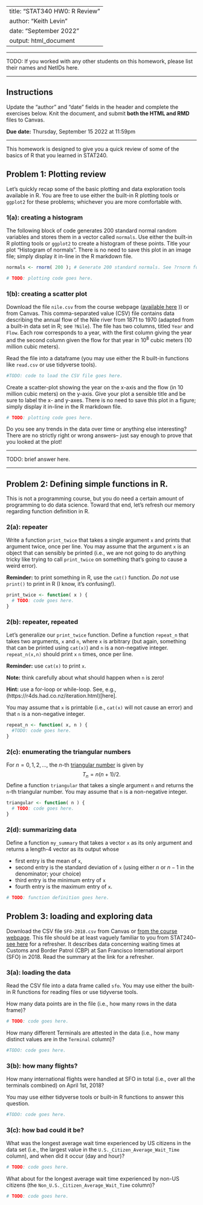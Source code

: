 
---
title: "STAT340 HW0: R Review"
author: "Keith Levin"
date: "September 2022"
output: html_document
---

***

TODO: If you worked with any other students on this homework, please list their names and NetIDs here.

***

## Instructions

Update the "author" and "date" fields in the header and
complete the exercises below.
Knit the document, and submit **both the HTML and RMD** files to Canvas.

__Due date:__ Thursday, September 15 2022 at 11:59pm

---

This homework is designed to give you a quick review of some of the basics of R that you learned in STAT240.

## Problem 1: Plotting review

Let's quickly recap some of the basic plotting and data exploration tools available in R.
You are free to use either the built-in R plotting tools or `ggplot2` for these problems; whichever you are more comfortable with.

### 1(a): creating a histogram

The following block of code generates 200 standard normal random variables and stores them in a vector called `normals`.
Use either the built-in R plotting tools or `ggplot2` to create a histogram of these points.
Title your plot "Histogram of normals".
There is no need to save this plot in an image file; simply display it in-line in the R markdown file.

```R
normals <- rnorm( 200 ); # Generate 200 standard normals. See ?rnorm for details

# TODO: plotting code goes here.
```

### 1(b): creating a scatter plot

Download the file `nile.csv` from the course webpage ([available here](https://pages.stat.wisc.edu/~kdlevin/teaching/Fall2022/STAT340/hw/hw00/nile.csv)
)) or from Canvas.
This comma-separated value (CSV) file contains data describing the annual flow of the Nile river from 1871 to 1970 (adapted from a built-in data set in R; see `?Nile`).
The file has two columns, titled `Year` and `Flow`.
Each row corresponds to a year, with the first column giving the year and the second column given the flow for that year in $10^8$ cubic meters (10 million cubic meters).

Read the file into a dataframe (you may use either the R built-in functions like `read.csv` or use tidyverse tools).

```R

#TODO: code to load the CSV file goes here.

```

Create a scatter-plot showing the year on the x-axis and the flow (in 10 million cubic meters) on the y-axis.
Give your plot a sensible title and be sure to label the x- and y-axes.
There is no need to save this plot in a figure; simply display it in-line in the R markdown file.

```r

# TODO: plotting code goes here.

```

Do you see any trends in the data over time or anything else interesting?
There are no strictly right or wrong answers-- just say enough to prove that you looked at the plot!

***

TODO: brief answer here.

***

## Problem 2: Defining simple functions in R.

This is not a programming course, but you do need a certain amount of programming to do data science.
Toward that end, let's refresh our memory regarding function definition in R.

### 2(a): repeater

Write a function `print_twice` that takes a single argument `x` and prints that argument twice, once per line.
You may assume that the argument `x` is an object that can sensibly be printed (i.e., we are not going to do anything tricky like trying to call `print_twice` on something that's going to cause a weird error).

__Reminder:__ to print something in R, use the `cat()` function. *Do not* use `print()` to print in R (I know, it's confusing!).

```R
print_twice <- function( x ) {
  # TODO: code goes here.
}

```

### 2(b): repeater, repeated

Let's generalize our `print_twice` function.
Define a function `repeat_n` that takes two arguments, `x` and `n`, where `x` is arbitrary (but again, something that can be printed using `cat(x)`) and `n` is a non-negative integer.
`repeat_n(x,n)` should print `x` `n` times, once per line.

__Reminder:__ use `cat(x)` to print `x`.

__Note:__ think carefully about what should happen when `n` is zero!

__Hint:__ use a for-loop or while-loop. See, e.g., (https://r4ds.had.co.nz/iteration.html)[here].

You may assume that `x` is printable (i.e., `cat(x)` will not cause an error) and that `n` is a non-negative integer.

```r
repeat_n <- function( x, n ) {
  #TODO: code goes here.
}
```

### 2(c): enumerating the triangular numbers

For $n=0,1,2,\dots$, the $n$-th [triangular number](https://en.wikipedia.org/wiki/Triangular_number) is given by
$$
T_n = n(n+1)/2.
$$
Define a function `triangular` that takes a single argument `n` and returns the `n`-th triangular number.
You may assume that `n` is a non-negative integer.

```r
triangular <- function( n ) {
  # TODO: code goes here.
}
```

### 2(d): summarizing data

Define a function `my_summary` that takes a vector `x` as its only argument and returns a length-4 vector as its output whose

* first entry is the mean of `x`,
* second entry is the standard deviation of `x` (using either $n$ or $n-1$ in the denominator; your choice)
* third entry is the minimum entry of `x`
* fourth entry is the maximum entry of `x`.

```r
# TODO: function definition goes here.
```

## Problem 3: loading and exploring data

Download the CSV file `SFO-2018.csv` from Canvas or
[from the course webpage](https://pages.stat.wisc.edu/~kdlevin/teaching/Fall2022/STAT340/hw/hw00/SFO-2018.csv).
This file should be at least vaguely familiar to you from STAT240-- [see here](https://bookdown.org/bret_larget/stat-240-case-studies/airport-waiting-times.html) for a refresher.
It describes data concerning waiting times at Customs and Border Patrol (CBP) at San Francisco International airport (SFO) in 2018.
Read the summary at the link for a refresher.

### 3(a): loading the data

Read the CSV file into a data frame called `sfo`.
You may use either the built-in R functions for reading files or use tidyverse tools.

How many data points are in the file (i.e., how many rows in the data frame)?

```r
# TODO: code goes here.
```

How many different Terminals are attested in the data (i.e., how many distinct values are in the `Terminal` column)?

```r
#TODO: code goes here.
```

### 3(b): how many flights?

How many international flights were handled at SFO in total (i.e., over all the terminals combined) on April 1st, 2018?

You may use either tidyverse tools or built-in R functions to answer this question.

```r
#TODO: code goes here.
```

### 3(c): how bad could it be?

What was the longest average wait time experienced by US citizens in the data set (i.e., the largest value in the `U.S._Citizen_Average_Wait_Time` column), and when did it occur (day and hour)?

```r
# TODO: code goes here.
```

What about for the longest average wait time experienced by non-US citizens (the `Non_U.S._Citizen_Average_Wait_Time` column)?

```r
# TODO: code goes here.
```

